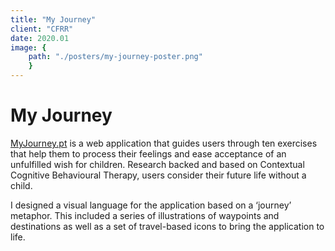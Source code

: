 ```yaml
---
title: "My Journey"
client: "CFRR"
date: 2020.01
image: { 
	path: "./posters/my-journey-poster.png" 
	}
---
```



# My Journey

<a href="https://myjourney.pt">MyJourney.pt</a> is a web application that guides
users through ten exercises that help them to process their feelings and ease acceptance
of an unfulfilled wish for children. Research backed and based on Contextual Cognitive
Behavioural Therapy, users consider their future life without a child.

<YouTube
	class="video"
	posterQuality="max"
	id="wB4kionWMko"
/>

I designed a visual language for the application based on a ‘journey’ metaphor. This included a series of illustrations of waypoints and destinations as well as a set of travel-based icons to bring the application to life.

